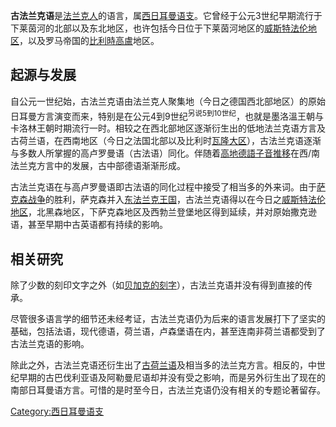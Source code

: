 {{About|历史上法兰克人的语言|其他含义|法兰克语}}
{{noteTA|G1=比利时地名}}
{{Infobox Language
|name=古法兰克语
|nativename=Frenkisk
|familycolor=Indo-European
|fam1=[[印欧语系|印欧语系]]
|fam2=[[日耳曼语族|日耳曼语族]]
|fam3=[[西日耳曼语支|西日耳曼语支]]
|iso2=gem
|iso3=frk}}
'''古法兰克语'''是[[法兰克人|法兰克人]]的语言，属[[西日耳曼语支|西日耳曼语支]]。它曾经于公元3世纪早期流行于下莱茵河的北部以及东北地区，也许包括今日位于下莱茵河地区的[[西發里亞|威斯特法伦地区]]，以及罗马帝国的[[比利時高盧|比利時高盧]]地区。

== 起源与发展 ==
自公元一世纪始，古法兰克语由法兰克人聚集地（今日之德国西北部地区）的原始日耳曼方言演变而来，特别是在公元4到9世纪<sup>另说5到10世纪</sup>，也就是墨洛溫王朝与卡洛林王朝时期流行一时。相较之在西北部地区逐渐衍生出的低地法兰克语方言及古荷兰语，在西南地区（今日之法国北部以及比利时[[瓦隆大区|瓦隆大区]]），古法兰克语逐渐与多数人所掌握的高卢罗曼语（古法语）同化。伴随着[[高地德語子音推移|高地德語子音推移]]在西/南法兰克方言中的发展，古中部德语渐渐形成。

古法兰克语在与高卢罗曼语即古法语的同化过程中接受了相当多的外来词。由于[[萨克森战争|萨克森战争]]的胜利，萨克森并入[[東法蘭克王國|东法兰克王国]]，古法兰克语得以在今日之[[cmn:西發里亞|威斯特法伦地区]]，北黑森地区，下萨克森地区及西勃兰登堡地区得到延续，并对原始撒克逊语，甚至早期中古英语都有持续的影响。

== 相关研究 ==
除了少数的刻印文字之外（如[[贝加克的刻字|贝加克的刻字]]），古法兰克语并没有得到直接的传承。

尽管很多语言学的细节还未经考证，古法兰克语仍为后来的语言发展打下了坚实的基础，包括法语，现代德语，荷兰语，卢森堡语在内，甚至连南非荷兰语都受到了古法兰克语的影响。

除此之外，古法兰克语还衍生出了[[古荷兰语|古荷兰语]]及相当多的法兰克方言。相反的，中世纪早期的古巴伐利亚语及阿勒曼尼语却并没有受之影响，而是另外衍生出了现在的南部日耳曼语方言。可惜的是时至今日，古法兰克语仍没有相关的专题论著留存。

{{Germanic philology}}
{{Authority control}}

[[Category:西日耳曼语支|Category:西日耳曼语支]]
